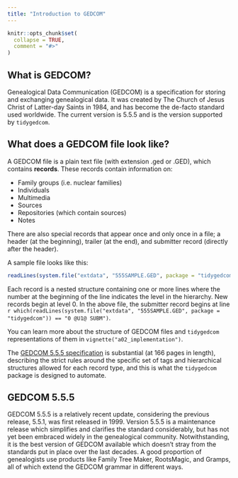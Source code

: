```yaml
---
title: "Introduction to GEDCOM"
---
```


```r
knitr::opts_chunk$set(
  collapse = TRUE,
  comment = "#>"
)
```

## What is GEDCOM?

Genealogical Data Communication (GEDCOM) is a specification for storing and exchanging genealogical data. It was created by The Church of Jesus Christ of Latter-day Saints in 1984, and has become the de-facto standard used worldwide. The current version is 5.5.5 and is the version supported by `tidygedcom`.

## What does a GEDCOM file look like?

A GEDCOM file is a plain text file (with extension .ged or .GED), which contains **records**. These records contain information on:

* Family groups (i.e. nuclear families)
* Individuals
* Multimedia
* Sources
* Repositories (which contain sources)
* Notes

There are also special records that appear once and only once in a file; a header (at the beginning), trailer (at the end), and submitter record (directly after the header).

A sample file looks like this:

```r
readLines(system.file("extdata", "555SAMPLE.GED", package = "tidygedcom"))
```

Each record is a nested structure containing one or more lines where the number at the beginning of the line indicates the level in the hierarchy. New records begin at level 0. In the above file, the submitter record begins at line `r which(readLines(system.file("extdata", "555SAMPLE.GED", package = "tidygedcom")) == "0 @U1@ SUBM")`.

You can learn more about the structure of GEDCOM files and `tidygedcom` representations of them in `vignette("a02_implementation")`.

The [GEDCOM 5.5.5 specification](https://www.gedcom.org/gedcom.html) is substantial (at 166 pages in length), describing the strict rules around the specific set of tags and hierarchical structures allowed for each record type, and this is what the `tidygedcom` package is designed to automate.

## GEDCOM 5.5.5

GEDCOM 5.5.5 is a relatively recent update, considering the previous release, 5.5.1, was first released in 1999. Version 5.5.5 is a maintenance release which simplifies and clarifies the standard considerably, but has not yet been embraced widely in the genealogical community. Notwithstanding, it is the best version of GEDCOM available which doesn't stray from the standards put in place over the last decades. A good proportion of genealogists use products like Family Tree Maker, RootsMagic, and Gramps, all of which extend the GEDCOM grammar in different ways.
